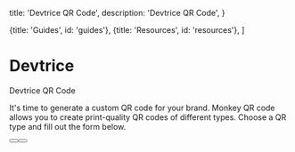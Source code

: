 
  title: 'Devtrice QR Code',
  description:
    'Devtrice QR Code',
}

  {title: 'Guides', id: 'guides'},
  {title: 'Resources', id: 'resources'},
]

<HeroPattern />

# Devtrice

Devtrice QR Code

It's time to generate a custom QR code for your brand. Monkey QR code allows you to create print-quality
QR codes of different types. Choose a QR type and fill out the form below.


<div className="not-prose">
  <div className="mb-16 mt-6 flex gap-3">
    <Button href="/docs/introduction" arrow="right" children="Introduction" />
    <Button href="/contact" variant="outline" children="Contact" />
  </div>
</div>


<Guides />


